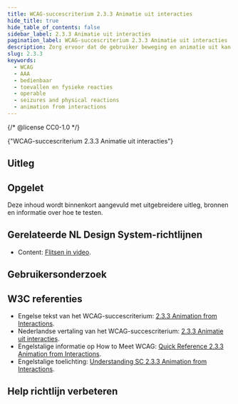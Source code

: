 ```yaml
---
title: WCAG-succescriterium 2.3.3 Animatie uit interacties
hide_title: true
hide_table_of_contents: false
sidebar_label: 2.3.3 Animatie uit interacties
pagination_label: WCAG-succescriterium 2.3.3 Animatie uit interacties
description: Zorg ervoor dat de gebruiker beweging en animatie uit kan zetten.
slug: 2.3.3
keywords:
  - WCAG
  - AAA
  - bedienbaar
  - toevallen en fysieke reacties
  - operable
  - seizures and physical reactions
  - animation from interactions
---
```


{/* @license CC0-1.0 */}


<WcagHeadingGroup level={1} conformanceLevel="Niveau AAA">
  {"WCAG-succescriterium 2.3.3 Animatie uit interacties"}
</WcagHeadingGroup>

<SpotlightSection>
  <Markdown omitH1 headinglevel={3}>
    <AAAMessage />
  </Markdown>
</SpotlightSection>

## Uitleg

<Summary />

## Opgelet

Deze inhoud wordt binnenkort aangevuld met uitgebreidere uitleg, bronnen en informatie over hoe te testen.

## Gerelateerde NL Design System-richtlijnen

- Content: [Flitsen in video](/richtlijnen/content/video/flitsen).

## Gebruikersonderzoek

<CTAGebruikersonderzoek />

## W3C referenties

- Engelse tekst van het WCAG-succescriterium: [<span lang="en">2.3.3 Animation from Interactions</span>](https://www.w3.org/TR/WCAG22/#animation-from-interactions).
- Nederlandse vertaling van het WCAG-succescriterium: [2.3.3 Animatie uit interacties](https://www.w3.org/Translations/WCAG22-nl/#animation-from-interactions).
- Engelstalige informatie op <span lang="en">How to Meet WCAG</span>: [<span lang="en">Quick Reference 2.3.3 Animation from Interactions</span>](https://www.w3.org/WAI/WCAG22/quickref/#animation-from-interactions).
- Engelstalige toelichting: [<span lang="en">Understanding SC 2.3.3 Animation from Interactions</span>](https://www.w3.org/WAI/WCAG22/Understanding/animation-from-interactions.html).

<Disclaimer />

## Help richtlijn verbeteren

<Markdown omitH1 headinglevel={3}>
  <WCAGFooterInfo />
</Markdown>
